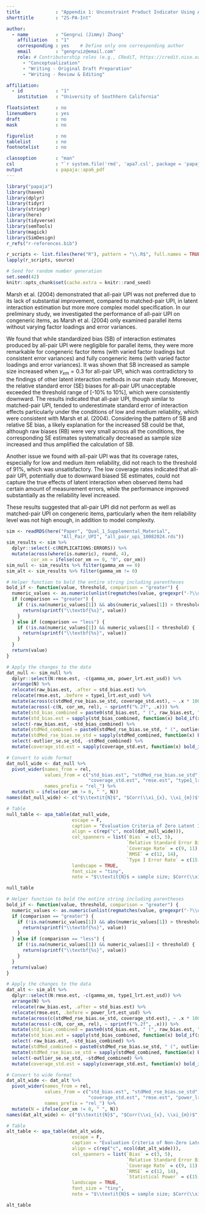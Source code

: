 ```yaml
---
title             : "Appendix 1: Unconstraint Product Indicator Using All Pairs of Product Indicators"
shorttitle        : "2S-PA-Int"

author: 
  - name          : "Gengrui (Jimmy) Zhang"
    affiliation   : "1"
    corresponding : yes    # Define only one corresponding author
    email         : "gengruiz@email.com"
    role: # Contributorship roles (e.g., CRediT, https://credit.niso.org/)
      - "Conceptualization"
      - "Writing - Original Draft Preparation"
      - "Writing - Review & Editing"

affiliation:
  - id            : "1"
    institution   : "University of Southhern California"

floatsintext      : no
linenumbers       : yes
draft             : no
mask              : no

figurelist        : no
tablelist         : no
footnotelist      : no

classoption       : "man"
csl               : "`r system.file('rmd', 'apa7.csl', package = 'papaja')`"
output            : papaja::apa6_pdf
---
```


```r
library("papaja")
library(haven)
library(dplyr)
library(tidyr)
library(stringr)
library(here)
library(tidyverse)
library(semTools)
library(magick)
library(SimDesign)
r_refs("r-references.bib")

r_scripts <- list.files(here("R"), pattern = "\\.R$", full.names = TRUE)
lapply(r_scripts, source)
```

```r
# Seed for random number generation
set.seed(42)
knitr::opts_chunk$set(cache.extra = knitr::rand_seed)
```

Marsh et al. (2004) demonstrated that all-pair UPI was not preferred due to its lack of substantial improvement, compared to matched-pair UPI, in latent interaction estimation but more more complex model specification. In our preliminary study, we investigated the performance of all-pair UPI on congeneric items, as Marsh et al. (2004) only examined parallel items without varying factor loadings and error variances.

We found that while standardized bias (SB) of interaction estimates produced by all-pair UPI were negligible for parallel items, they were more remarkable for congeneric factor items (with varied factor loadings but consistent error variances) and fully congeneric items (with varied factor loadings and error variances). It was shown that SB increased as sample size increased when $\gamma_{xm} = 0.3$ for all-pair UPI, which was contradictory to the findings of other latent interaction methods in our main study. Moreover, the relative standard error (SE) biases for all-pair UPI unacceptable exceeded the threshold range of [-10% to 10%], which were consistently downward. The results indicated that all-pair UPI, though similar to matched-pair UPI, tended to underestimate standard error of interaction effects particularly under the conditions of low and medium reliability, which were consistent with Marsh et al. (2004). Considering the pattern of SB and relative SE bias, a likely explanation for the increased SB could be that, although raw biases (RB) were very small across all the conditions, the corresponding SE estimates systematically decreased as sample size increased and thus amplified the calculation of SB. 

Another issue we found with all-pair UPI was that its coverage rates, especially for low and medium item reliability, did not reach to the threshold of 91%, which was unsatisfactory. The low coverage rates indicated that all-pair UPI, potentially due to downward biased SE estimates, could not capture the true effects of latent interaction when observed items had certain amount of measurement errors, while the performance improved substantially as the reliability level increased. 

These results suggested that all-pair UPI did not perform as well as matched-pair UPI on congeneric items, particularly when the item reliability level was not high enough, in addition to model complexity. 

```r
sim <- readRDS(here("Paper", "Qual_1_Supplemental_Material",
                    "All_Pair_UPI", "all_pair_upi_10082024.rds"))
sim_results <- sim %>% 
  dplyr::select(-c(REPLICATIONS:ERRORS)) %>%
  mutate(across(where(is.numeric), round, 4),
         cor_xm = ifelse(cor_xm == 0, "0", cor_xm))
sim_null <- sim_results %>% filter(gamma_xm == 0)
sim_alt <- sim_results %>% filter(gamma_xm != 0)
```

```r
# Helper function to bold the entire string including parentheses
bold_if <- function(value, threshold, comparison = "greater") {
  numeric_values <- as.numeric(unlist(regmatches(value, gregexpr("-?\\d+\\.\\d+", value))))
  if (comparison == "greater") {
    if (!is.na(numeric_values[1]) && abs(numeric_values[1]) > threshold) {
      return(sprintf("\\textbf{%s}", value))
    }
  } else if (comparison == "less") {
    if (!is.na(numeric_values[1]) && numeric_values[1] < threshold) {
      return(sprintf("\\textbf{%s}", value))
    }
  }
  return(value)
}

# Apply the changes to the data
dat_null <- sim_null %>%
  dplyr::select(N:rmse.est, -c(gamma_xm, power_lrt.est_usd)) %>%
  arrange(N) %>%
  relocate(raw_bias.est, .after = std_bias.est) %>%
  relocate(rmse.est, .before = type1_lrt.est_usd) %>%
  mutate(across(c(stdMed_rse_bias.se_std, coverage_std.est), ~ .x * 100)) %>%
  mutate(across(-c(N, cor_xm, rel), ~ sprintf("%.2f", .x))) %>%
  mutate(std_bias_combined = paste0(std_bias.est, " (", raw_bias.est, ")")) %>%
  mutate(std_bias.est = sapply(std_bias_combined, function(x) bold_if(x, 0.40, "greater"))) %>%
  select(-raw_bias.est, -std_bias_combined) %>%
  mutate(stdMed_combined = paste0(stdMed_rse_bias.se_std, " (", outlier_se.se_std, ")")) %>%
  mutate(stdMed_rse_bias.se_std = sapply(stdMed_combined, function(x) bold_if(x, 10, "greater"))) %>%
  select(-outlier_se.se_std, -stdMed_combined) %>%
  mutate(coverage_std.est = sapply(coverage_std.est, function(x) bold_if(x, 91, "less")))

# Convert to wide format
dat_null_wide <- dat_null %>%
  pivot_wider(names_from = rel,  
              values_from = c("std_bias.est", "stdMed_rse_bias.se_std", 
                              "coverage_std.est", "rmse.est", "type1_lrt.est_usd"), 
              names_prefix = "rel_") %>%
  mutate(N = ifelse(cor_xm != 0, " ", N))
names(dat_null_wide) <- c("$\\textit{N}$", "$Corr(\\xi_{x}, \\xi_{m})$", paste(rep(c("$\\rho = .70$", "$\\rho = .80$", "$\\rho = .90$"), 5)))

# Table
null_table <- apa_table(dat_null_wide,
                        escape = F,
                        caption = "Evaluation Criteria of Zero Latent Interaction Effect ($\\gamma_{xm} = 0$) for All-Pair UPI Across 2,000 Replications.",
                        align = c(rep("c", ncol(dat_null_wide))),
                        col_spanners = list(`Bias` = c(3, 5), 
                                            `Relative Standard Error Bias` = c(6, 8),
                                            `Coverage Rate` = c(9, 11), 
                                            `RMSE` = c(12, 14),
                                            `Type I Error Rate` = c(15, 17)),
                        landscape = TRUE,
                        font_size = "tiny",
                        note = "$\\textit{N}$ = sample size; $Corr(\\xi_{x}, \\xi_{m})$ = correlation between $\\xi_{x}$ and $\\xi_{m}$; $\\rho$ = reliability level; Bias = standardized bias of latent interaction effect (with raw bias shown in paratheses); Relative standard error bias = relative standard error bias of estimated standard errors (with outlier proportions of standard errors shown in parentheses); Coverage rate = coverage rate of 95$\\%$ confidence interval (CI) of latent interaction effect; RMSE = root mean square error of latent interaction effect; Type I error rate = empirical error rate of falsely rejecting the null hypothesis of zero latent interaction effect. All numerical values are rounded to two decimal places for consistency. Note that values close to zero are displayed as 0.00, with negative signs maintained to indicate the direction of bias. Besides, values exceeding the recommended threshold (0.40) are bolded.")

null_table
```

```r
# Helper function to bold the entire string including parentheses
bold_if <- function(value, threshold, comparison = "greater") {
  numeric_values <- as.numeric(unlist(regmatches(value, gregexpr("-?\\d+\\.\\d+", value))))
  if (comparison == "greater") {
    if (!is.na(numeric_values[1]) && abs(numeric_values[1]) > threshold) {
      return(sprintf("\\textbf{%s}", value))
    }
  } else if (comparison == "less") {
    if (!is.na(numeric_values[1]) && numeric_values[1] < threshold) {
      return(sprintf("\\textbf{%s}", value))
    }
  }
  return(value)
}

# Apply the changes to the data
dat_alt <- sim_alt %>%
  dplyr::select(N:rmse.est, -c(gamma_xm, type1_lrt.est_usd)) %>%
  arrange(N) %>%
  relocate(raw_bias.est, .after = std_bias.est) %>%
  relocate(rmse.est, .before = power_lrt.est_usd) %>%
  mutate(across(c(stdMed_rse_bias.se_std, coverage_std.est), ~ .x * 100)) %>%
  mutate(across(-c(N, cor_xm, rel), ~ sprintf("%.2f", .x))) %>%
  mutate(std_bias_combined = paste0(std_bias.est, " (", raw_bias.est, ")")) %>%
  mutate(std_bias.est = sapply(std_bias_combined, function(x) bold_if(x, 0.40, "greater"))) %>%
  select(-raw_bias.est, -std_bias_combined) %>%
  mutate(stdMed_combined = paste0(stdMed_rse_bias.se_std, " (", outlier_se.se_std, ")")) %>%
  mutate(stdMed_rse_bias.se_std = sapply(stdMed_combined, function(x) bold_if(x, 10, "greater"))) %>%
  select(-outlier_se.se_std, -stdMed_combined) %>%
  mutate(coverage_std.est = sapply(coverage_std.est, function(x) bold_if(x, 91, "less")))

# Convert to wide format
dat_alt_wide <- dat_alt %>%
  pivot_wider(names_from = rel,  
              values_from = c("std_bias.est", "stdMed_rse_bias.se_std", 
                              "coverage_std.est", "rmse.est", "power_lrt.est_usd"), 
              names_prefix = "rel_") %>%
  mutate(N = ifelse(cor_xm != 0, " ", N))
names(dat_alt_wide) <- c("$\\textit{N}$", "$Corr(\\xi_{x}, \\xi_{m})$", paste(rep(c("$\\rho = .70$", "$\\rho = .80$", "$\\rho = .90$"), 5)))

# Table
alt_table <- apa_table(dat_alt_wide,
                        escape = F,
                        caption = "Evaluation Criteria of Non-Zero Latent Interaction Effect ($\\gamma_{xm} = 0$) for All-Pair UPI Across 2,000 Replications.",
                        align = c(rep("c", ncol(dat_alt_wide))),
                        col_spanners = list(`Bias` = c(3, 5), 
                                            `Relative Standard Error Bias` = c(6, 8),
                                            `Coverage Rate` = c(9, 11), 
                                            `RMSE` = c(12, 14),
                                            `Statistical Power` = c(15, 17)),
                        landscape = TRUE,
                        font_size = "tiny",
                        note = "$\\textit{N}$ = sample size; $Corr(\\xi_{x}, \\xi_{m})$ = correlation between $\\xi_{x}$ and $\\xi_{m}$; $\\rho$ = reliability level; Bias = standardized bias of latent interaction effect (with raw bias shown in paratheses); Relative standard error bias = relative standard error bias of estimated standard errors (with outlier proportions of standard errors shown in parentheses); Coverage rate = coverage rate of 95$\\%$ confidence interval (CI) of latent interaction effect; RMSE = root mean square error of latent interaction effect; Statistical power = rate of correctly rejecting the null hypothesis of zero latent interaction effect. All numerical values are rounded to two decimal places for consistency. Note that values close to zero are displayed as 0.00, with negative signs maintained to indicate the direction of bias. Besides, values exceeding the recommended threshold (0.40) are bolded.")

alt_table
```